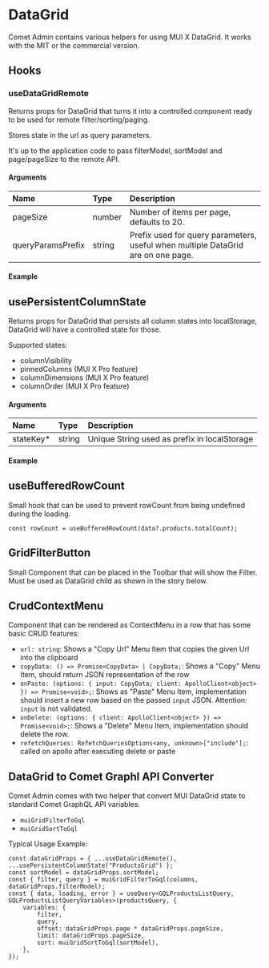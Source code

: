 
<Meta title="Docs/Components/DataGrid" />

# DataGrid

Comet Admin contains various helpers for using MUI X DataGrid. It works with the MIT or the commercial version.

## Hooks

### useDataGridRemote

Returns props for DataGrid that turns it into a controlled component ready to be used for remote filter/sorting/paging.

Stores state in the url as query parameters.

It's up to the application code to pass filterModel, sortModel and page/pageSize to the remote API.

#### Arguments

| Name              | Type   | Description                                                                      |
| :---------------- | :----- | :------------------------------------------------------------------------------- |
| pageSize          | number | Number of items per page, defaults to 20.                                        |
| queryParamsPrefix | string | Prefix used for query parameters, useful when multiple DataGrid are on one page. |

#### Example

<Canvas>
    <Story id="stories-components-datagrid--usedatagridremote" />
</Canvas>

## usePersistentColumnState

Returns props for DataGrid that persists all column states into localStorage, DataGrid will have a controlled state for those.

Supported states:

-   columnVisibility
-   pinnedColumns (MUI X Pro feature)
-   columnDimensions (MUI X Pro feature)
-   columnOrder (MUI X Pro feature)

#### Arguments

| Name       | Type   | Description                                  |
| :--------- | :----- | :------------------------------------------- |
| stateKey\* | string | Unique String used as prefix in localStorage |

#### Example

<Canvas>
    <Story id="stories-components-datagrid--usepersistentcolumnstate" />
</Canvas>

## useBufferedRowCount

Small hook that can be used to prevent rowCount from being undefined during the loading.

```
const rowCount = useBufferedRowCount(data?.products.totalCount);
```

## GridFilterButton

Small Component that can be placed in the Toolbar that will show the Filter. Must be used as DataGrid child as shown in the story below.

<Canvas>
    <Story id="stories-components-datagrid--gridfilterbutton" />
</Canvas>

## CrudContextMenu

Component that can be rendered as ContextMenu in a row that has some basic CRUD features:

-   `url: string`: Shows a "Copy Url" Menu Item that copies the given Url into the clipboard
-   `copyData: () => Promise<CopyData> | CopyData;`: Shows a "Copy" Menu Item, should return JSON representation of the row
-   `onPaste: (options: { input: CopyData; client: ApolloClient<object> }) => Promise<void>;`: Shows as "Paste" Menu Item, implementation should insert a new row based on the passed `input` JSON. Attention: `input` is not validated.
-   `onDelete: (options: { client: ApolloClient<object> }) => Promise<void>;`: Shows a "Delete" Menu Item, implementation should delete the row.
-   `refetchQueries: RefetchQueriesOptions<any, unknown>["include"];`: called on apollo after executing delete or paste

<Canvas>
    <Story id="stories-components-datagrid--crudcontextmenu" />
</Canvas>

## DataGrid to Comet Graphl API Converter

Comet Admin comes with two helper that convert MUI DataGrid state to standard Comet GraphQL API variables.

-   `muiGridFilterToGql`
-   `muiGridSortToGql`

Typical Usage Example:

```
const dataGridProps = { ...useDataGridRemote(), ...usePersistentColumnState("ProductsGrid") };
const sortModel = dataGridProps.sortModel;
const { filter, query } = muiGridFilterToGql(columns, dataGridProps.filterModel);
const { data, loading, error } = useQuery<GQLProductsListQuery, GQLProductsListQueryVariables>(productsQuery, {
    variables: {
        filter,
        query,
        offset: dataGridProps.page * dataGridProps.pageSize,
        limit: dataGridProps.pageSize,
        sort: muiGridSortToGql(sortModel),
    },
});

```
